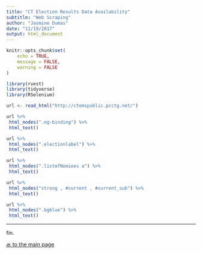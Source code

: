 ```yaml
---
title: "CT Election Results Data Availability"
subtitle: "Web Scraping"
author: "Jasmine Dumas"
date: "11/19/2017"
output: html_document
---
```


```r
knitr::opts_chunk$set(
	echo = TRUE,
	message = FALSE,
	warning = FALSE
)
```

```r
library(rvest)
library(tidyverse)
library(RSelenium)
```


```r
url <- read_html("http://ctemspublic.pcctg.net/")

url %>%
 html_nodes(".ng-binding") %>%
 html_text()

```

```r
url %>%
 html_nodes(".electionlabel") %>%
 html_text()
```


```r
url %>%
 html_nodes(".listofNomiees a") %>%
 html_text()
```

```r
url %>%
 html_nodes("strong , #current , #current_sub") %>%
 html_text()
```


```r
url %>%
 html_nodes(".bgblue") %>%
 html_text()
```



----

fin.


[🔙 to the main page](https://jasdumas.github.io/the-republic/)
